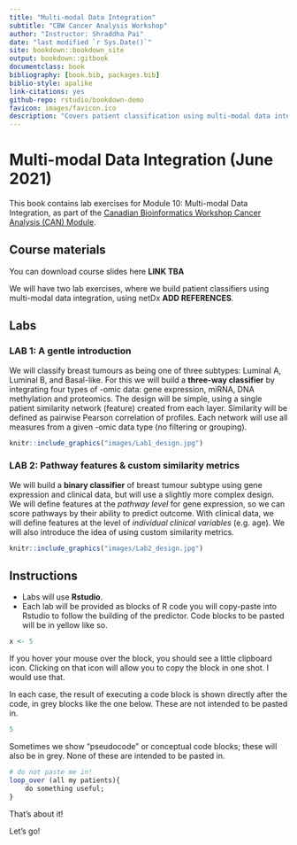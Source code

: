 ```yaml
--- 
title: "Multi-modal Data Integration"
subtitle: "CBW Cancer Analysis Workshop"
author: "Instructor: Shraddha Pai"
date: "last modified `r Sys.Date()`"
site: bookdown::bookdown_site
output: bookdown::gitbook
documentclass: book
bibliography: [book.bib, packages.bib]
biblio-style: apalike
link-citations: yes
github-repo: rstudio/bookdown-demo
favicon: images/favicon.ico
description: "Covers patient classification using multi-modal data integration"
---
```


# Multi-modal Data Integration (June 2021)

This book contains lab exercises for Module 10: Multi-modal Data Integration, as part of the [Canadian Bioinformatics Workshop Cancer Analysis (CAN) Module](https://bioinformatics.ca/workshops/2021-cancer-analysis/).

## Course materials

You can download course slides here **LINK TBA**

We will have two lab exercises, where we build patient classifiers using multi-modal data integration, using netDx **ADD REFERENCES**.

## Labs

### LAB 1: A gentle introduction 

We will classify breast tumours as being one of three subtypes: Luminal A, Luminal B, and Basal-like. For this we will build a **three-way classifier** by integrating four types of -omic data: gene expression, miRNA, DNA methylation and proteomics. The design will be simple, using a single patient similarity network (feature) created from each layer. Similarity will be defined as pairwise Pearson correlation of profiles. Each network will use all measures from a given -omic data type (no filtering or grouping). 

```r
knitr::include_graphics("images/Lab1_design.jpg")
```

### LAB 2: Pathway features & custom similarity metrics

We will build a **binary classifier** of breast tumour subtype using gene expression and clinical data, but will use a slightly more complex design. We will define features at the *pathway level* for gene expression, so we can score pathways by their ability to predict outcome. With clinical data, we will define features at the level of *individual clinical variables* (e.g. age). We will also introduce the idea of using custom similarity metrics.

```r
knitr::include_graphics("images/Lab2_design.jpg")
```

## Instructions
* Labs will use **Rstudio**.
* Each lab will be provided as blocks of R code you will copy-paste into Rstudio to follow the building of the predictor. Code blocks to be pasted will be in yellow like so.

```r
x <- 5
```
If you hover your mouse over the block, you should see a little clipboard icon. Clicking on that icon will allow you to copy the block in one shot. I would use that.

In each case, the result of executing a code block is shown directly after the code, in grey blocks like the one below. These are not intended to be pasted in. 

```r
5
```

Sometimes we show "pseudocode" or conceptual code blocks; these will also be in grey. None of these are intended to be pasted in.
```r
# do not paste me in!
loop_over (all my patients){
    do something useful;
}
```

That's about it! 

Let's go!

